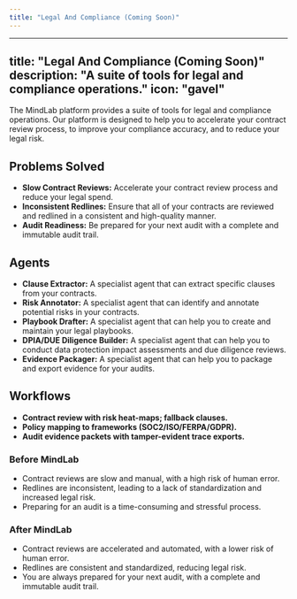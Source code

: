 ```yaml
---
title: "Legal And Compliance (Coming Soon)"
---
```

---
title: "Legal And Compliance (Coming Soon)"
description: "A suite of tools for legal and compliance operations."
icon: "gavel"
---

The MindLab platform provides a suite of tools for legal and compliance operations. Our platform is designed to help you to accelerate your contract review process, to improve your compliance accuracy, and to reduce your legal risk.

## Problems Solved

-   **Slow Contract Reviews:** Accelerate your contract review process and reduce your legal spend.
-   **Inconsistent Redlines:** Ensure that all of your contracts are reviewed and redlined in a consistent and high-quality manner.
-   **Audit Readiness:** Be prepared for your next audit with a complete and immutable audit trail.

## Agents

-   **Clause Extractor:** A specialist agent that can extract specific clauses from your contracts.
-   **Risk Annotator:** A specialist agent that can identify and annotate potential risks in your contracts.
-   **Playbook Drafter:** A specialist agent that can help you to create and maintain your legal playbooks.
-   **DPIA/DUE Diligence Builder:** A specialist agent that can help you to conduct data protection impact assessments and due diligence reviews.
-   **Evidence Packager:** A specialist agent that can help you to package and export evidence for your audits.

## Workflows

-   **Contract review with risk heat-maps; fallback clauses.**
-   **Policy mapping to frameworks (SOC2/ISO/FERPA/GDPR).**
-   **Audit evidence packets with tamper-evident trace exports.**
### Before MindLab

-   Contract reviews are slow and manual, with a high risk of human error.
-   Redlines are inconsistent, leading to a lack of standardization and increased legal risk.
-   Preparing for an audit is a time-consuming and stressful process.

### After MindLab

-   Contract reviews are accelerated and automated, with a lower risk of human error.
-   Redlines are consistent and standardized, reducing legal risk.
-   You are always prepared for your next audit, with a complete and immutable audit trail.